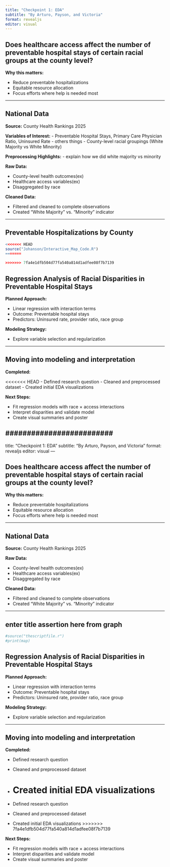 ```yaml
---
title: "Checkpoint 1: EDA"
subtitle: "By Arturo, Payson, and Victoria"
format: revealjs
editor: visual
---
```


## Does healthcare access affect the number of preventable hospital stays of certain racial groups at the county level?

**Why this matters:**

-   Reduce preventable hospitalizations
-   Equitable resource allocation
-   Focus efforts where help is needed most

------------------------------------------------------------------------

## National Data

**Source:** County Health Rankings 2025

**Variables of Interest:** - Preventable Hospital Stays, Primary Care Physician Ratio, Uninsured Rate - others things - County-level racial groupings (White Majority vs White Minority)

**Preprocessing Highlights:** - explain how we did white majority vs minority

**Raw Data:**

-   County-level health outcomes(ex)
-   Healthcare access variables(ex)
-   Disaggregated by race

**Cleaned Data:**

-   Filtered and cleaned to complete observations
-   Created "White Majority" vs. "Minority" indicator

------------------------------------------------------------------------

## Preventable Hospitalizations by County

```r
<<<<<<< HEAD
source("Johanson/Interactive_Map_Code.R")
=======

>>>>>>> 7fa4e1dfb504d77fa540a814d1adfee08f7b7139
```

## Regression Analysis of Racial Disparities in Preventable Hospital Stays

**Planned Approach:**

-   Linear regression with interaction terms
-   Outcome: Preventable hospital stays
-   Predictors: Uninsured rate, provider ratio, race group

**Modeling Strategy:**

-   Explore variable selection and regularization

------------------------------------------------------------------------

## Moving into modeling and interpretation

**Completed:**

<<<<<<< HEAD
- Defined research question
- Cleaned and preprocessed dataset
- Created initial EDA visualizations

**Next Steps:**

- Fit regression models with race × access interactions
- Interpret disparities and validate model
- Create visual summaries and poster

#########################
---
title: "Checkpoint 1: EDA"
subtitle: "By Arturo, Payson, and Victoria"
format: revealjs
editor: visual
---

## Does healthcare access affect the number of preventable hospital stays of certain racial groups at the county level?

**Why this matters:**

-   Reduce preventable hospitalizations
-   Equitable resource allocation
-   Focus efforts where help is needed most

------------------------------------------------------------------------

## National Data

**Source:**
County Health Rankings 2025

**Raw Data:**

-   County-level health outcomes(ex)
-   Healthcare access variables(ex)
-   Disaggregated by race

**Cleaned Data:**

-   Filtered and cleaned to complete observations
-   Created "White Majority" vs. "Minority" indicator

------------------------------------------------------------------------

## enter title assertion here from graph

```r
#source("thescriptfile.r")
#print(map)
```

## Regression Analysis of Racial Disparities in Preventable Hospital Stays

**Planned Approach:**

- Linear regression with interaction terms
- Outcome: Preventable hospital stays
- Predictors: Uninsured rate, provider ratio, race group

**Modeling Strategy:**

- Explore variable selection and regularization

------------------------------------------------------------------------
## Moving into modeling and interpretation

**Completed:**

- Defined research question
- Cleaned and preprocessed dataset
- Created initial EDA visualizations
=======
-   Defined research question

-   Cleaned and preprocessed dataset

-   Created initial EDA visualizations
>>>>>>> 7fa4e1dfb504d77fa540a814d1adfee08f7b7139

**Next Steps:**

-   Fit regression models with race × access interactions
-   Interpret disparities and validate model
-   Create visual summaries and poster
